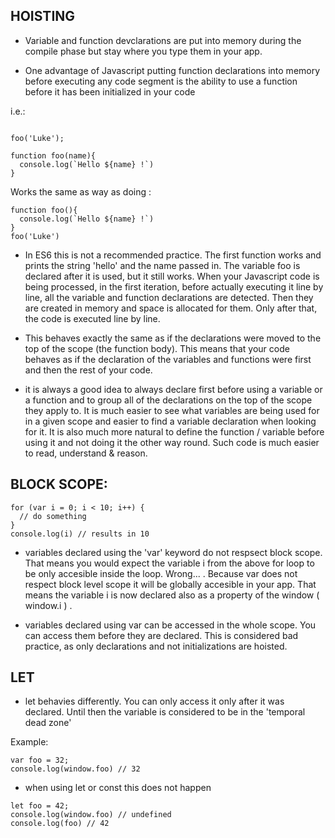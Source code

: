 ## HOISTING 

* Variable and function devclarations are put into memory during the compile phase but stay where you type them in your app. 

* One advantage of Javascript putting function declarations into memory before executing any code segment is the ability to use a function before it has been initialized in your code 




i.e.: 
``` 

foo('Luke'); 

function foo(name){
  console.log(`Hello ${name} !`) 
}
``` 

Works the same as way as doing : 

``` 
function foo(){
  console.log(`Hello ${name} !`) 
}
foo('Luke') 
```

 * In ES6 this is not a recommended practice. The first function works and prints the string 'hello' and the name passed in. The variable foo is declared after it is used, but it still works. When your Javascript code is being processed, in the first iteration, before actually executing it line by line, all the variable and function declarations are detected. Then they are created in memory and space is allocated for them. Only after that, the code is executed line by line. 

 * This behaves exactly the same as if the declarations were moved to the top of the scope (the function body). This means that your code behaves as if the declaration of the variables and functions were first and then the rest of your code. 

 * it is always a good idea to always declare first before using a variable or a function and to group all of the declarations on the top of the scope they apply to. It is much easier to see what variables are being used for in a given scope and easier to find a variable declaration when looking for it. It is also much more natural to define the function / variable before using it and not doing it the other way round. Such code is much easier to read, understand & reason. 


## BLOCK SCOPE: 

```
for (var i = 0; i < 10; i++) { 
  // do something 
}
console.log(i) // results in 10 
``` 

 * variables declared using the 'var' keyword do not respsect block scope. That means you would expect the variable i from the above for loop to be only accesible inside the loop. Wrong... . 
 Because var does not respect block level scope it will be globally accesible in your app. That means the variable i is now declared also as a property of the window ( window.i ) . 

 *  variables declared using var can be accessed in the whole scope. You can access them before they are declared. This is considered bad practice, as only declarations and not initializations are hoisted. 

 ## LET 
  * let behavies differently. You can only access it only after it was declared. Until then the variable is considered to be in the 'temporal dead zone'


  Example: 

  ```
  var foo = 32; 
  console.log(window.foo) // 32 
  ``` 

  * when using let or const this does not happen 

  ``` 
  let foo = 42; 
  console.log(window.foo) // undefined 
  console.log(foo) // 42 
  ```